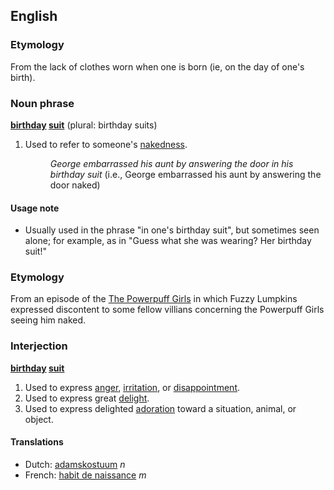 ==English==
===Etymology===
From the lack of clothes worn when one is born (ie, on the day of one's birth).

===Noun phrase===
'''[[birthday]] [[suit]]''' (plural: birthday suits)

#Used to refer to someone's [[nakedness]].
#:''George embarrassed his aunt by answering the door in his birthday suit'' (i.e., George embarrassed his aunt by answering the door naked)

====Usage note====
*Usually used in the phrase "in one's birthday suit", but sometimes seen alone; for example, as in "Guess what she was wearing?  Her birthday suit!"


===Etymology===
From an episode of the [http://en.wikipedia.org/wiki/Powerpuff_Girls The Powerpuff Girls] in which Fuzzy Lumpkins expressed discontent to some fellow villians concerning the Powerpuff Girls seeing him naked.

===Interjection===
'''[[birthday]] [[suit]]'''
#Used to express [[anger]], [[irritation]], or [[disappointment]].
#Used to express great [[delight]].
#Used to express delighted [[adoration]] toward a situation, animal, or object. 


====Translations====
*Dutch: [[adamskostuum]] ''n''
*French: [[habit de naissance]] ''m''